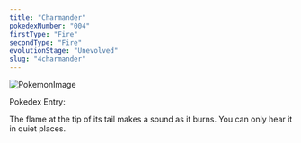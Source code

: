 ```yaml
---
title: "Charmander"
pokedexNumber: "004"
firstType: "Fire"
secondType: "Fire"
evolutionStage: "Unevolved"
slug: "4charmander"
---
```


![PokemonImage](https://archives.bulbagarden.net/media/upload/thumb/2/27/0004Charmander.png/140px-0004Charmander.png)


Pokedex Entry:

The flame at the tip of its tail makes a sound as it burns. You can only hear it in quiet places.
